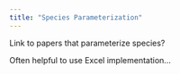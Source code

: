 ```yaml
---
title: "Species Parameterization"
---
```


Link to papers that parameterize species?

Often helpful to use Excel implementation...
